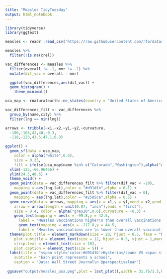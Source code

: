 ```yaml
---
title: "Measles TidyTuesday"
output: html_notebook
---
```


```r
library(tidyverse)
library(ggtext)
```


```r
measles <- readr::read_csv('https://raw.githubusercontent.com/rfordatascience/tidytuesday/master/data/2020/2020-02-25/measles.csv')

measles %>% 
  filter(!is.na(xrel))

```

```r
vac_differences <- measles %>%
  filter(overall != -1, mmr != -1) %>% 
  mutate(dif_vac = overall - mmr)  

  ggplot(vac_differences,aes(dif_vac)) +
  geom_histogram() +
    theme_minimal()
```



```r
usa_map <- rnaturalearth::ne_states(country = "United States of America",returnclass = "sf")
```


```r
vac_differences_filt <- vac_differences %>% 
  group_by(name,city) %>% 
  filter(lng == min(lng))

```

```r
arrows <- tribble(~x1,~x2,~y1,~y2,~curvature,
  -100,-105,42,40,-0.3,
  -118,-123,43.5,47.1,0.3) 

ggplot() +
  geom_sf(data = usa_map,
    color = alpha("white",0.5),
    size = 0.25,
    fill = ifelse(usa_map$name %in% c("Colorado","Washington"),alpha("grey20",0.6),"#cccccc")) +
  xlim(-125,-66.96466) +
  ylim(24.5,48.5) +
  theme_void() +
  geom_point(data = vac_differences_filt %>% filter(dif_vac < -20), 
    mapping = aes(lng,lat),color = "#d91d1b",alpha = 0.1) +
  geom_point(data = vac_differences_filt %>% filter(dif_vac > 0), 
    mapping = aes(lng,lat),color = "#2585ca",alpha = 0.5) +
  geom_curve(data = arrows, mapping = aes(x = x1,y = y1,xend = x2,yend = y2),
    arrow = arrow(length = unit(0.07, "inch"),ends = "first"), 
    size = 0.4, color = alpha("grey20",0.6),curvature = -0.3) +
    geom_text(mapping = aes(x = -99.8,y = 42.5,
      label = "Measles vaccinations higher\n than overall vaccinations \n by at least 20%. \n 50% of total in Colorado",hjust = "left",vjust = "top"),size = 2) +
      geom_text(mapping = aes(x = -117.8,y = 44.5,
      label = "Measles vaccinations are \n lower than overall vaccinations. \n 77% of total in Washington",hjust = "left",vjust = "top"),size = 2) +
  theme(plot.title = element_markdown(size = 20, hjust = 0.5, face = "bold"),
    plot.subtitle = element_text(size = 12, hjust = 0.5, vjust = 1,margin = margin(0,10,10,0)),
    strip.text = element_text(size = 10),
    plot.caption = element_text(size = 5)) +
  labs(title = "<span style='color:#d91d1b'>Hysteria</span> VS <span style='color:#2585ca'>Overconfidence</span>",
    subtitle = "Each point represents a school",
    caption = "Data: Wall Street Journal\n @perspectivalean")
 
 ggsave("output/measles_usa.png",plot = last_plot(),width = 31.75/1.5,height = 17.85/1.5,units = c("cm"),dpi = 900)

```


